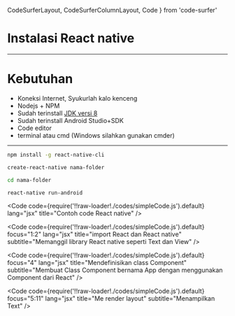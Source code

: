   CodeSurferLayout,
  CodeSurferColumnLayout,
  Code
} from 'code-surfer'

# Instalasi React native

---

# Kebutuhan

<ul>
  <Appear>
    <li>Koneksi Internet, Syukurlah kalo kenceng</li>
    <li>Nodejs + NPM</li>
    <li>
      Sudah terinstall <a href='http://www.oracle.com/technetwork/java/javase/downloads/jdk8-downloads-2133151.html'> JDK versi 8</a> 
    </li>
    <li>Sudah terinstall Android Studio+SDK</li>
    <li>Code editor</li>
    <li>terminal atau cmd (Windows silahkan gunakan cmder)</li>
  </Appear>
</ul>

---

<CodeSurferLayout>

  ```bash subtitle="Masukkan perintah tersebut ke dalam terminal/cmd" title="Instalasi React Native"
  npm install -g react-native-cli
  ```

  ```bash subtitle="Masuk ke directory mana saja misal project dan lain sebagainya melalui terminal/cmd, masukkan code tersebut dan pastikan koneksi Internet tersambung!" title="Buat Project React Native"
  create-react-native nama-folder
  ```

  ```bash title="Masuk ke directory project"
  cd nama-folder
  ```

  ```bash title="Jalankan React native start" subtitle="run apps di platform Android"
  react-native run-android
  ```

  <Code
    code={require('!!raw-loader!./codes/simpleCode.js').default}
    lang="jsx"
    title="Contoh code React native"
  />

  <Code
    code={require('!!raw-loader!./codes/simpleCode.js').default}
    focus="1:2"
    lang="jsx"
    title="import React dan React native"
    subtitle="Memanggil library React native seperti Text dan View"
  />

  <Code
    code={require('!!raw-loader!./codes/simpleCode.js').default}
    focus="4"
    lang="jsx"
    title="Mendefinisikan class Component"
    subtitle="Membuat Class Component bernama App dengan menggunakan Component dari React"
  />

  <Code
    code={require('!!raw-loader!./codes/simpleCode.js').default}
    focus="5:11"
    lang="jsx"
    title="Me render layout"
    subtitle="Menampilkan Text"
  />

</CodeSurferLayout>



